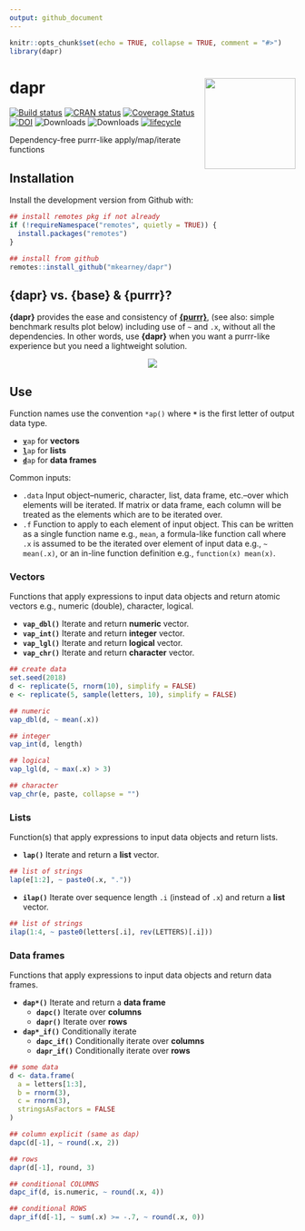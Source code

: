 ```yaml
---
output: github_document
---
```


<!-- README.md is generated from README.Rmd. Please edit that file -->

```r
knitr::opts_chunk$set(echo = TRUE, collapse = TRUE, comment = "#>")
library(dapr)
```
# dapr <img src="man/figures/logo.png" width="160px" align="right" />

[![Build status](https://travis-ci.org/mkearney/dapr.svg?branch=master)](https://travis-ci.org/mkearney/dapr)
[![CRAN status](https://www.r-pkg.org/badges/version/dapr)](https://cran.r-project.org/package=dapr)
[![Coverage Status](https://codecov.io/gh/mkearney/dapr/branch/master/graph/badge.svg)](https://codecov.io/gh/mkearney/dapr?branch=master)
[![DOI](https://zenodo.org/badge/DOI/10.5281/zenodo.2528504.svg)](https://doi.org/10.5281/zenodo.2528504)
![Downloads](https://cranlogs.r-pkg.org/badges/dapr?color=yellowgreen)
![Downloads](https://cranlogs.r-pkg.org/badges/grand-total/dapr?color=dd69b4)
[![lifecycle](https://img.shields.io/badge/lifecycle-experimental-orange.svg)](https://www.tidyverse.org/lifecycle/#experimental)

Dependency-free purrr-like apply/map/iterate functions

## Installation

Install the development version from Github with:

``` r
## install remotes pkg if not already
if (!requireNamespace("remotes", quietly = TRUE)) {
  install.packages("remotes")
}

## install from github
remotes::install_github("mkearney/dapr")
```

## {dapr} vs. {base} & {purrr}?
**{dapr}** provides the ease and consistency of [**{purrr}**](https://purrr.tidyverse.org),
(see also: simple benchmark results plot below) including use of `~` and `.x`,
without all the dependencies. In other words, use **{dapr}** when you want a 
purrr-like experience but you need a lightweight solution.

<p align="center">
  <img src="tools/readme/benchmark.png"/>
</p>

## Use

Function names use the convention `*ap()` where **`*`** is the first letter of output data type.

+ <code><span style="font-weight:bold;text-decoration:underline">v</span>ap</code> for **vectors**
+ <code><span style="font-weight:bold;text-decoration:underline">l</span>ap</code> for **lists**
+ <code><span style="font-weight:bold;text-decoration:underline">d</span>ap</code> for **data frames**

Common inputs:

+ `.data` Input object–numeric, character, list, data frame, etc.–over which elements will be iterated. If matrix or data frame, each column will be treated as the elements which are to be iterated over.
+ `.f` Function to apply to each element of input object. This can be written as a single function name e.g., `mean`, a formula-like function call where `.x` is assumed to be the iterated over element of input data e.g., `~ mean(.x)`, or an in-line function definition e.g., `function(x) mean(x)`.

### Vectors

Functions that apply expressions to input data objects and return atomic vectors
e.g., numeric (double), character, logical.

+ **`vap_dbl()`** Iterate and return **numeric** vector.
+ **`vap_int()`** Iterate and return **integer** vector.
+ **`vap_lgl()`** Iterate and return **logical** vector.
+ **`vap_chr()`** Iterate and return **character** vector.

```r
## create data
set.seed(2018)
d <- replicate(5, rnorm(10), simplify = FALSE)
e <- replicate(5, sample(letters, 10), simplify = FALSE)

## numeric
vap_dbl(d, ~ mean(.x))

## integer
vap_int(d, length)

## logical
vap_lgl(d, ~ max(.x) > 3)

## character
vap_chr(e, paste, collapse = "")
```

### Lists

Function(s) that apply expressions to input data objects and return lists.

+ **`lap()`** Iterate and return a **list** vector.

```r
## list of strings
lap(e[1:2], ~ paste0(.x, "."))
```

+ **`ilap()`** Iterate over sequence length `.i` (instead of `.x`) and return a **list** vector.

```r
## list of strings
ilap(1:4, ~ paste0(letters[.i], rev(LETTERS)[.i]))
```

### Data frames

Functions that apply expressions to input data objects and return data frames.

+ **`dap*()`** Iterate and return a **data frame**
   - **`dapc()`** Iterate over **columns**
   - **`dapr()`** Iterate over **rows**
+ **`dap*_if()`** Conditionally iterate
   - **`dapc_if()`** Conditionally iterate over **columns**
   - **`dapr_if()`** Conditionally iterate over **rows**

```r
## some data
d <- data.frame(
  a = letters[1:3],
  b = rnorm(3),
  c = rnorm(3),
  stringsAsFactors = FALSE
)

## column explicit (same as dap)
dapc(d[-1], ~ round(.x, 2))

## rows
dapr(d[-1], round, 3)

## conditional COLUMNS
dapc_if(d, is.numeric, ~ round(.x, 4))

## conditional ROWS
dapr_if(d[-1], ~ sum(.x) >= -.7, ~ round(.x, 0))
```
